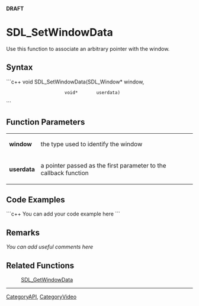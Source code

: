 <!-- pragma section-numbers off -->
<!-- pragma disable-camelcase -->
'''DRAFT'''

= SDL_SetWindowData =
Use this function to associate an arbitrary pointer with the window.


== Syntax ==
```c++
void SDL_SetWindowData(SDL_Window* window,
                       void*       userdata)
```

== Function Parameters ==
{|
|'''window'''
|the type used to identify the window
|-
|'''userdata'''
|a pointer passed as the first parameter to the callback function
|}

== Code Examples ==
```c++
You can add your code example here
```

== Remarks ==
''You can add useful comments here''

== Related Functions ==
:[[SDL_GetWindowData]]

----
[[CategoryAPI]], [[CategoryVideo]]
